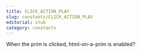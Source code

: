 ```yaml
---
title: CLICK_ACTION_PLAY
slug: constants/CLICK_ACTION_PLAY
editorial: stub
category: constants
---
```


<LSLConstant
	name="CLICK_ACTION_PLAY"
	type="integer"
	value="5"
/>

When the prim is clicked, html-on-a-prim is enabled?
